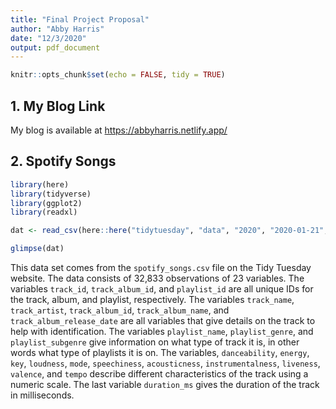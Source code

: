 ```yaml
---
title: "Final Project Proposal"
author: "Abby Harris"
date: "12/3/2020"
output: pdf_document
---
```


```r
knitr::opts_chunk$set(echo = FALSE, tidy = TRUE)
```

## 1. My Blog Link
My blog is available at [https://abbyharris.netlify.app/](https://abbyharris.netlify.app/) 



## 2. Spotify Songs
```r
library(here)
library(tidyverse)
library(ggplot2)
library(readxl)

dat <- read_csv(here::here("tidytuesday", "data", "2020", "2020-01-21", "spotify_songs.csv"))

glimpse(dat)
```

This data set comes from the `spotify_songs.csv` file on the Tidy Tuesday website. The data consists of 32,833 observations of 23 variables. The variables `track_id`, `track_album_id`, and `playlist_id` are all unique IDs for the track, album, and playlist, respectively. The variables `track_name`, `track_artist`, `track_album_id`, `track_album_name`, and `track_album_release_date` are all variables that give details on the track to help with identification. The variables `playlist_name`, `playlist_genre`, and `playlist_subgenre` give information on what type of track it is, in other words what type of playlists it is on. The  variables, `danceability`, `energy`, `key`, `loudness`, `mode`, `speechiness`, `acousticness`, `instrumentalness`, `liveness`, `valence`, and `tempo` describe different characteristics of the track using a numeric scale. The last variable `duration_ms` gives the duration of the track in milliseconds.
